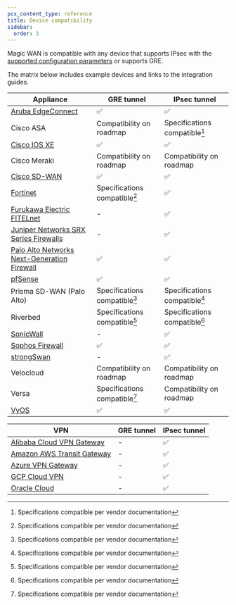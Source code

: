 ```yaml
---
pcx_content_type: reference
title: Device compatibility
sidebar:
  order: 3
---
```



Magic WAN is compatible with any device that supports <GlossaryTooltip term="IPsec tunnel">IPsec</GlossaryTooltip> with the [supported configuration parameters](/magic-wan/reference/gre-ipsec-tunnels/#supported-configuration-parameters) or supports <GlossaryTooltip term="GRE tunnel">GRE</GlossaryTooltip>.

The matrix below includes example devices and links to the integration guides.

| Appliance | GRE tunnel | IPsec tunnel |
| --- | --- | --- |
| [Aruba EdgeConnect](/magic-wan/configuration/manually/third-party/aruba-edgeconnect/) |✅ | ✅ |
| Cisco ASA | Compatibility on roadmap | Specifications compatible[^1] |
| [Cisco IOS XE](/magic-wan/configuration/manually/third-party/cisco-ios-xe/) | ✅ | ✅ |
| Cisco Meraki | Compatibility on roadmap | Compatibility on roadmap |
| [Cisco SD-WAN](/magic-wan/configuration/manually/third-party/viptela/)  | ✅ | ✅ |
| [Fortinet](/magic-wan/configuration/manually/third-party/fortinet/)| Specifications compatible[^1] | ✅ |
| [Furukawa Electric FITELnet](/magic-wan/configuration/manually/third-party/fitelnet/) | - | ✅ |
| [Juniper Networks SRX Series Firewalls](/magic-wan/configuration/manually/third-party/juniper/) | - | ✅ |
| [Palo Alto Networks Next-Generation Firewall](/magic-wan/configuration/manually/third-party/palo-alto/) | ✅ | ✅ |
| [pfSense](/magic-wan/configuration/manually/third-party/pfsense/)| ✅ | ✅ |
| Prisma SD-WAN (Palo Alto) | Specifications compatible[^1] | Specifications compatible[^1] |
| Riverbed  | Specifications compatible[^1] | Specifications compatible[^1] |
| [SonicWall](/magic-wan/configuration/manually/third-party/sonicwall/)| - | ✅ |
| [Sophos Firewall](/magic-wan/configuration/manually/third-party/sophos-firewall/) | ✅ | ✅ |
| [strongSwan](/magic-wan/configuration/manually/third-party/strongswan/) | - | ✅ |
| Velocloud | Compatibility on roadmap | Compatibility on roadmap |
| Versa  | Specifications compatible[^1] | Compatibility on roadmap |
| [VyOS](/magic-wan/configuration/manually/third-party/vyos/)| ✅ | ✅ |

| VPN | GRE tunnel | IPsec tunnel |
| --- | --- | --- |
| [Alibaba Cloud VPN Gateway](/magic-wan/configuration/manually/third-party/alibaba-cloud/) | - | ✅ |
| [Amazon AWS Transit Gateway](/magic-wan/configuration/manually/third-party/aws/)          | - | ✅ |
| [Azure VPN Gateway](/magic-wan/configuration/manually/third-party/azure/)                 | - | ✅ |
| [GCP Cloud VPN](/magic-wan/configuration/manually/third-party/google/)                    | - | ✅ |
| [Oracle Cloud](/magic-wan/configuration/manually/third-party/oracle/) 										| - | ✅ |

[^1]: Specifications compatible per vendor documentation

